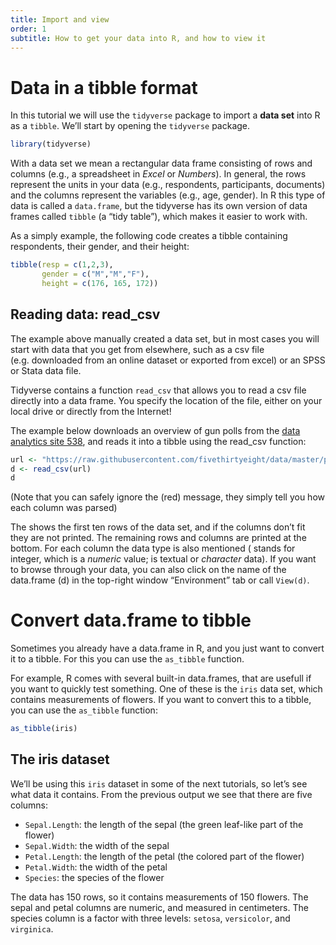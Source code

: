 ```yaml
---
title: Import and view
order: 1
subtitle: How to get your data into R, and how to view it
---
```


# Data in a tibble format {#tibble}

In this tutorial we will use the `tidyverse` package to import a **data set** into R as a `tibble`.
We'll start by opening the `tidyverse` package.

```r
library(tidyverse)
```


With a data set we mean a rectangular data frame consisting of rows and columns (e.g., a spreadsheet in *Excel* or *Numbers*).
In general, the rows represent the units in your data (e.g., respondents, participants, documents) and the columns represent the variables (e.g., age, gender).
In R this type of data is called a `data.frame`, but the tidyverse has its own version of data frames called `tibble` (a "tidy table"), which makes it easier to work with. 

As a simply example, the following code creates a tibble containing respondents, their gender, and their height:

```r
tibble(resp = c(1,2,3), 
       gender = c("M","M","F"), 
       height = c(176, 165, 172))
```

## Reading data: read_csv {#read_csv}

The example above manually created a data set, but in most cases you will start with data that you get from elsewhere,
such as a csv file (e.g. downloaded from an online dataset or exported from excel) or an SPSS or Stata data file.

Tidyverse contains a function `read_csv` that allows you to read a csv file directly into a data frame.
You specify the location of the file, either on your local drive or directly from the Internet!

The example below downloads an overview of gun polls from the [data analytics site 538](https://fivethirtyeight.com/),
and reads it into a tibble using the read_csv function:

```r
url <- "https://raw.githubusercontent.com/fivethirtyeight/data/master/poll-quiz-guns/guns-polls.csv"
d <- read_csv(url)
d
```

(Note that you can safely ignore the (red) message, they simply tell you how each column was parsed)

The shows the first ten rows of the data set, and if the columns don't fit they are not printed. The remaining rows and columns are printed at the bottom. For each column the data type is also mentioned (<int> stands for integer, which is a *numeric* value; <chr> is textual or *character* data). If you want to browse through your data, you can also click on the name of the data.frame (d) in the top-right window "Environment" tab 
or call `View(d)`. 


# Convert data.frame to tibble {#as-tibble}

Sometimes you already have a data.frame in R, and you just want to convert it to a tibble.
For this you can use the `as_tibble` function.

For example, R comes with several built-in data.frames, that are usefull if you want to quickly test something. 
One of these is the `iris` data set, which contains measurements of flowers.
If you want to convert this to a tibble, you can use the `as_tibble` function:

```r
as_tibble(iris)
```

## The iris dataset {#iris}

We'll be using this `iris` dataset in some of the next tutorials, so let's see what data it contains. 
From the previous output we see that there are five columns:

- `Sepal.Length`: the length of the sepal (the green leaf-like part of the flower)
- `Sepal.Width`: the width of the sepal
- `Petal.Length`: the length of the petal (the colored part of the flower)
- `Petal.Width`: the width of the petal
- `Species`: the species of the flower

The data has 150 rows, so it contains measurements of 150 flowers.
The sepal and petal columns are numeric, and measured in centimeters.
The species column is a factor with three levels: `setosa`, `versicolor`, and `virginica`.

